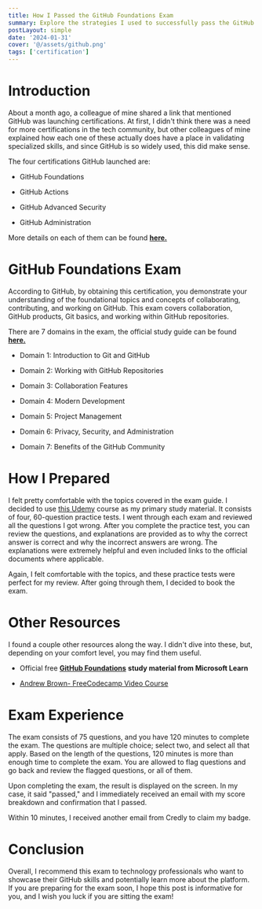 ```yaml
---
title: How I Passed the GitHub Foundations Exam
summary: Explore the strategies I used to successfully pass the GitHub Foundations Exam.
postLayout: simple
date: '2024-01-31'
cover: '@/assets/github.png'
tags: ['certification']
---
```


# Introduction
About a month ago, a colleague of mine shared a link that mentioned GitHub was launching certifications. At first, I didn't think there was a need for more certifications in the tech community, but other colleagues of mine explained how each one of these actually does have a place in validating specialized skills, and since GitHub is so widely used, this did make sense.

The four certifications GitHub launched are:

* GitHub Foundations
    
* GitHub Actions
    
* GitHub Advanced Security
    
* GitHub Administration
    

More details on each of them can be found [**here.**](https://resources.github.com/learn/certifications/)

# GitHub Foundations Exam

According to GitHub, by obtaining this certification, you demonstrate your understanding of the foundational topics and concepts of collaborating, contributing, and working on GitHub. This exam covers collaboration, GitHub products, Git basics, and working within GitHub repositories.

There are 7 domains in the exam, the official study guide can be found [**here.**](https://assets.ctfassets.net/wfutmusr1t3h/1kmMx7AwI4qH8yIZgOmQlP/4e60030cc6c76688698652e830ea2a48/github-foundations-exam-study-guide.pdf)

* Domain 1: Introduction to Git and GitHub
    
* Domain 2: Working with GitHub Repositories
    
* Domain 3: Collaboration Features
    
* Domain 4: Modern Development
    
* Domain 5: Project Management
    
* Domain 6: Privacy, Security, and Administration
    
* Domain 7: Benefits of the GitHub Community
    

# How I Prepared

I felt pretty comfortable with the topics covered in the exam guide. I decided to use [this Udemy](https://www.udemy.com/course/github-foundations/) course as my primary study material. It consists of four, 60-question practice tests. I went through each exam and reviewed all the questions I got wrong. After you complete the practice test, you can review the questions, and explanations are provided as to why the correct answer is correct and why the incorrect answers are wrong. The explanations were extremely helpful and even included links to the official documents where applicable.

Again, I felt comfortable with the topics, and these practice tests were perfect for my review. After going through them, I decided to book the exam.

# Other Resources

I found a couple other resources along the way. I didn't dive into these, but, depending on your comfort level, you may find them useful.

* Official free [**GitHub Foundations**](https://learn.microsoft.com/en-us/collections/o1njfe825p602p) **study material from Microsoft Learn**
    
* [Andrew Brown- FreeCodecamp Video Course](https://youtu.be/Jdc0i7RcBv8?si=v50g56pmQg4wvH1a)
    

# Exam Experience

The exam consists of 75 questions, and you have 120 minutes to complete the exam. The questions are multiple choice; select two, and select all that apply. Based on the length of the questions, 120 minutes is more than enough time to complete the exam. You are allowed to flag questions and go back and review the flagged questions, or all of them.

Upon completing the exam, the result is displayed on the screen. In my case, it said "passed," and I immediately received an email with my score breakdown and confirmation that I passed.

Within 10 minutes, I received another email from Credly to claim my badge.

# Conclusion

Overall, I recommend this exam to technology professionals who want to showcase their GitHub skills and potentially learn more about the platform. If you are preparing for the exam soon, I hope this post is informative for you, and I wish you luck if you are sitting the exam!
